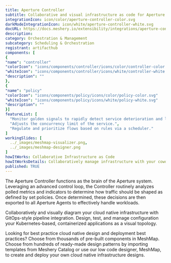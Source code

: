 ```yaml
---
title: Aperture Controller
subtitle: Collaborative and visual infrastructure as code for Aperture Controller
integrationIcon: icon/color/aperture-controller-color.svg
darkModeIntegrationIcon: icon/white/aperture-controller-white.svg
docURL: https://docs.meshery.io/extensibility/integrations/aperture-controller
description: 
category: Orchestration & Management
subcategory: Scheduling & Orchestration
registrant: artifacthub
components: [
{
"name": "controller"
"colorIcon": "icons/components/controller/icons/color/controller-color.svg"
"whiteIcon": "icons/components/controller/icons/white/controller-white.svg"
"description": ""
},
{
"name": "policy"
"colorIcon": "icons/components/policy/icons/color/policy-color.svg"
"whiteIcon": "icons/components/policy/icons/white/policy-white.svg"
"description": ""
}]
featureList: [
  "Monitor golden signals to rapidly detect service deterioration and load build-up.",
  "Adjusts the concurrency limit of the service.",
  "Regulate and prioritize flows based on rules via a scheduler."
]
workingSlides: [
  ../_images/meshmap-visualizer.png,
  ../_images/meshmap-designer.png
]
howItWorks: Collaborative Infrastructure as Code
howItWorksDetails: Collaboratively manage infrastructure with your coworkers synchronously sharing the same designs.
published: TRUE
---
```

<p>
The Aperture Controller functions as the brain of the Aperture system. Leveraging an advanced control loop, the Controller routinely analyzes polled metrics and indicators to determine how traffic should be shaped as defined by set policies. Once determined, these decisions are then exported to all Aperture Agents to effectively handle workloads.
</p>
<p>
    Collaboratively and visually diagram your cloud native infrastructure with GitOps-style pipeline integration. Design, test, and manage configuration your Kubernetes-based, containerized applications as a visual topology.
</p>
<p>
    Looking for best practice cloud native design and deployment best practices? Choose from thousands of pre-built components in MeshMap. Choose from hundreds of ready-made design patterns by importing templates from Meshery Catalog or use our low code designer, MeshMap, to create and deploy your own cloud native infrastructure designs.
</p>
